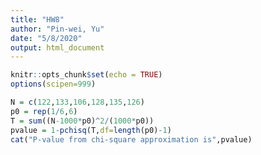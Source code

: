 ```yaml
---
title: "HW8"
author: "Pin-wei, Yu"
date: "5/8/2020"
output: html_document
---
```


```r
knitr::opts_chunk$set(echo = TRUE)
options(scipen=999)
```

```r
N = c(122,133,106,128,135,126)
p0 = rep(1/6,6)
T = sum((N-1000*p0)^2/(1000*p0))
pvalue = 1-pchisq(T,df=length(p0)-1)
cat("P-value from chi-square approximation is",pvalue)
```

